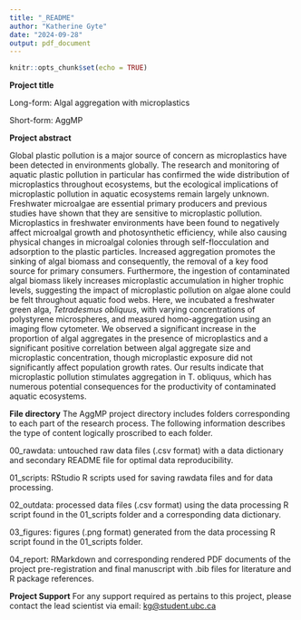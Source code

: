```yaml
---
title: "_README"
author: "Katherine Gyte"
date: "2024-09-28"
output: pdf_document
---
```


```r
knitr::opts_chunk$set(echo = TRUE)
```

**Project title**

Long-form: Algal aggregation with microplastics

Short-form: AggMP

**Project abstract**

Global plastic pollution is a major source of concern as microplastics have been detected in environments globally. The research and monitoring of aquatic plastic pollution in particular has confirmed the wide distribution of microplastics throughout ecosystems, but the ecological implications of microplastic pollution in aquatic ecosystems remain largely unknown. Freshwater microalgae are essential primary producers and previous studies have shown that they are sensitive to microplastic pollution. Microplastics in freshwater environments have been found to negatively affect microalgal growth and photosynthetic efficiency, while also causing physical changes in microalgal colonies through self-flocculation and adsorption to the plastic particles. Increased aggregation promotes the sinking of algal biomass and consequently, the removal of a key food source for primary consumers. Furthermore, the ingestion of contaminated algal biomass likely increases microplastic accumulation in higher trophic levels, suggesting the impact of microplastic pollution on algae alone could be felt throughout aquatic food webs. Here, we incubated a freshwater green alga, *Tetradesmus obliquus*, with varying concentrations of polystyrene microspheres, and measured homo-aggregation using an imaging flow cytometer. We observed a significant increase in the proportion of algal aggregates in the presence of microplastics and a significant positive correlation between algal aggregate size and microplastic concentration, though microplastic exposure did not significantly affect population growth rates. Our results indicate that microplastic pollution stimulates aggregation in T. obliquus, which has numerous potential consequences for the productivity of contaminated aquatic ecosystems.

**File directory** The AggMP project directory includes folders corresponding to each part of the research process. The following information describes the type of content logically proscribed to each folder.

00_rawdata: untouched raw data files (.csv format) with a data dictionary and secondary README file for optimal data reproducibility.

01_scripts: RStudio R scripts used for saving rawdata files and for data processing.

02_outdata: processed data files (.csv format) using the data processing R script found in the 01_scripts folder and a corresponding data dictionary.

03_figures: figures (.png format) generated from the data processing R script found in the 01_scripts folder.

04_report: RMarkdown and corresponding rendered PDF documents of the project pre-registration and final manuscript with .bib files for literature and R package references.

**Project Support** For any support required as pertains to this project, please contact the lead scientist via email: [kg\@student.ubc.ca](mailto:kg@student.ubc.ca){.email}
